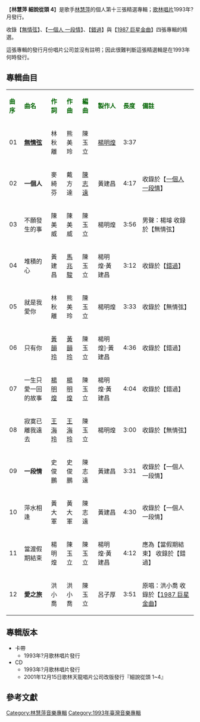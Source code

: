 {{unreferenced|time=2014-01-16T14:29:20+00:00}}
{{Infobox album <!-- See Wikipedia:WikiProject_Albums -->
| name       = 林慧萍 細說從頭 4
| type       = 精選輯
| artist     = [[林慧萍|林慧萍]]
| cover      = 
| released   = 1993年?月
| genre      = [[國語流行音樂|國語流行音樂]]
| length     = 46 分 19 秒
| label      = [[歌林唱片|歌林唱片]]
<!-- 未知參數 | number     = KCD-92151 -->
| producer   = [[楊明煌|楊明煌]]／[[黃建昌|黃建昌]]／呂子厚
| prev_title = [[林慧萍_細說從頭_3|林慧萍 細說從頭 3]]
| prev_year  = 1993
| next_title = [[水的慧萍|水的慧萍]]
| next_year  = 1993 <!-- 7月 -->
}}
【'''林慧萍 細說從頭 4'''】是歌手[[林慧萍|林慧萍]]的個人第十三張精選專輯；[[歌林唱片|歌林唱片]]1993年?月發行。

收錄【[[無情弦|無情弦]]】、【[[一個人_一段情|一個人 一段情]]】、【[[錯過|錯過]]】與【[[1987_巨星金曲|1987 巨星金曲]]】四張專輯的精選。

這張專輯的發行月份唱片公司並沒有註明；因此很難判斷這張精選輯是在1993年何時發行。


==專輯曲目==
{| class="wikitable"
|-
| <font color=darkgreen>'''曲序'''</font> || <font color=darkgreen>'''曲名'''</font> || <font color=darkgreen>'''作詞'''</font> || <font color=darkgreen>'''作曲'''</font> || <font color=darkgreen>'''編曲'''</font>||<font color=darkgreen>'''製作人'''</font> || <font color=darkgreen>'''長度'''</font>  || <font color=darkgreen>'''備註'''</font>
|-
| 01 || '''[[無情弦|無情弦]]'''|| 林秋離 || 熊美玲 || 陳玉立 ||  [[楊明煌|楊明煌]] || 3:37 || 
|-
| 02 || '''一個人''' || 麥綺芬 || 戴方達 || [[陳志遠|陳志遠]] || 黃建昌 || 4:17 || 收錄於【[[一個人_一段情|一個人 一段情]]】
|-
| 03 || 不願發生的事 || 陳美威 || 陳美威 || 陳玉立 || 楊明煌 || 3:56 || 男聲：楊璿
收錄於【無情弦】
|-
| 04 || 堆積的心 || 黃建昌 || [[馬兆駿|馬兆駿]] || 陳玉立 || 楊明煌‧黃建昌 || 3:12 || 收錄於【[[錯過|錯過]]】
|-
| 05 || 就是我愛你 || 林秋離 || 熊美玲 || 陳玉立 ||  楊明煌 || 3:33 || 收錄於【無情弦】
|-
| 06 || 只有你 || [[黃韻玲|黃韻玲]] || [[黃韻玲|黃韻玲]] || 陳玉立 || 楊明煌]‧黃建昌 || 4:36 || 收錄於【錯過】
|-
| 07 || 一生只愛一回的故事 || [[楊明煌|楊明煌]] || [[楊明煌|楊明煌]] || 陳玉立 || 楊明煌‧黃建昌 || 4:04 || 收錄於【錯過】
|-
| 08 || 寂寞已離我遠去 || [[王海玲|王海玲]] || [[王海玲|王海玲]] || 陳玉立 || 楊明煌 || 3:00 || 收錄於【無情弦】
|-
| 09 || '''一段情''' || 史俊鵬 || 史俊鵬 || 陳志遠 || 黃建昌 || 3:31 || 收錄於【一個人 一段情】
|-
| 10 || 萍水相逢 || 黃大軍 || 黃大軍 || 陳志遠 || 黃建昌 || 4:30 || 收錄於【一個人 一段情】
|-
| 11 || 當渡假期結束 || 楊明煌 || 陳玉立 || 陳玉立 || 楊明煌‧黃建昌 || 4:12 || 應為【當假期結束】
收錄於【錯過】
|-
| 12 ||'''愛之旅''' || 洪小喬 || 洪小喬 || 陳玉立 || 呂子厚 || 3:51 || 原唱：洪小喬
收錄於【[[1987_巨星金曲|1987 巨星金曲]]】
|}


== 專輯版本 ==
*卡帶
**1993年?月歌林唱片發行
*CD
**1993年?月歌林唱片發行
**2001年12月15日歌林天龍唱片公司改版發行『細說從頭 1~4』


==參考文獻==
{{reflist}}

[[Category:林慧萍音樂專輯|Category:林慧萍音樂專輯]]
[[Category:1993年臺灣音樂專輯|Category:1993年臺灣音樂專輯]]